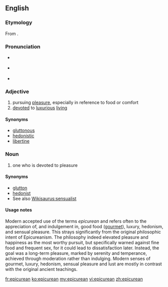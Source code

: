 {{also|Epicurean}}
==English==

===Etymology===
From {{term|Epicurean||follower of Epicureanism}}.

===Pronunciation=== 
* {{a|UK}} {{IPA|/ˌepɪkjʊəˈriːən/|lang=en}} 
* {{a|US}} {{IPA|/ˌepɪkjʊˈriːən/|lang=en}}
* {{audio|En-us-epicurean.ogg|Audio (US)}}

===Adjective===
{{en-adj}}

# pursuing [[pleasure]], especially in reference to food or comfort
# [[devote]]d to [[luxurious]] [[live|living]]

====Synonyms====
* [[gluttonous]]
* [[hedonistic]]
* [[libertine]]

===Noun===
{{en-noun}}

# one who is devoted to pleasure

====Synonyms====
* [[glutton]]
* [[hedonist]]
* See also [[Wikisaurus:sensualist]]

====Usage notes====
Modern accepted use of the terms ''epicurean'' and {{term|Epicureanism}} refers often to the appreciation of, and indulgement in, good food ([[gourmet]]), luxury, hedonism, and sensual pleasure.  This strays significantly from the original philosophic intent of Epicureanism.  The philosophy indeed elevated pleasure and happiness as the most worthy pursuit, but specifically warned against fine food and frequent sex, for it could lead to dissatisfaction later.  Instead, the goal was a long-term pleasure, marked by serenity and temperance, achieved through moderation rather than indulging.  Modern senses of gourmet, luxury, hedonism, sensual pleasure and lust are mostly in contrast with the original ancient teachings.

[[fr:epicurean]]
[[ko:epicurean]]
[[my:epicurean]]
[[vi:epicurean]]
[[zh:epicurean]]